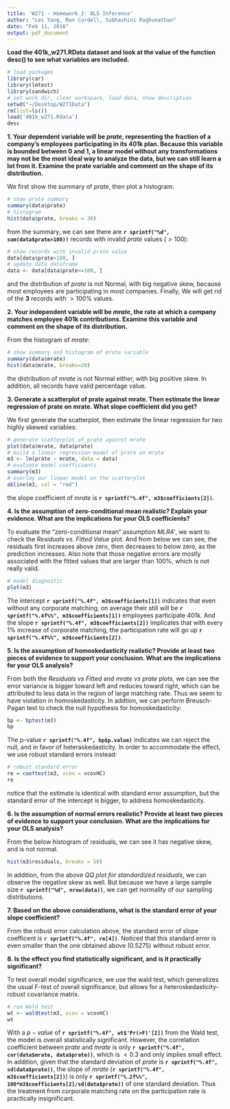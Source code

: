 ```yaml
---
title: 'W271 - Homework 2: OLS Inference'
author: "Lei Yang, Ron Cordell, Subhashini Raghunathan"
date: "Feb 11, 2016"
output: pdf_document
---
```


**Load the 401k_w271.RData dataset and look at the value of the function desc() to see what variables are included.**

```r
# load packages
library(car)
library(lmtest)
library(sandwich)
# set work dir, clear workspace, load data, show description
setwd("~/Desktop/W271Data")
rm(list=ls())
load('401k_w271.Rdata')
desc
```

**1. Your dependent variable will be *prate*, representing the fraction of a company’s employees participating in its 401k plan. Because this variable is bounded between $0$ and $1$, a linear model without any transformations may not be the most ideal way to analyze the data, but we can still learn a lot from it. Examine the prate variable and comment on the shape of its distribution.**

We first show the summary of $prate$, then plot a histogram:

```r
# show prate summary
summary(data$prate)
# histogram
hist(data$prate, breaks = 30)
```

from the summary, we can see there are **``r sprintf("%d", sum(data$prate>100))``** records with invalid *prate* values ($>100$):

```r
# show records with invalid prate value
data[data$prate>100, ]
# update data dataframe
data <- data[data$prate<=100, ]
```

and the distribution of $prate$ is not Normal, with big negative skew, because most employees are participating in most companies. Finally, We will get rid of the **$3$** records with $>100\%$ values.

**2. Your independent variable will be $mrate$, the rate at which a company matches employee 401k contributions. Examine this variable and comment on the shape of its distribution.**

From the histogram of $mrate$:

```r
# show summary and histogram of mrate variable
summary(data$mrate)
hist(data$mrate, breaks=20)
```

the distribution of $mrate$ is not Normal either, with big positive skew. In addition, all records have valid percentage value.

**3. Generate a scatterplot of prate against mrate. Then estimate the linear regression of prate on mrate. What slope coefficient did you get?**

We first generate the scatterplot, then estimate the linear regression for two highly skewed variables:

```r
# generate scatterplot of prate against mrate
plot(data$mrate, data$prate)
# build a linear regression model of prate on mrate
m3 <- lm(prate ~ mrate, data = data)
# evaluate model coefficients
summary(m3)
# overlay our linear model on the scatterplot
abline(m3, col = "red")
```

the slope coefficient of $mrate$ is **``r sprintf("%.4f", m3$coefficients[2])``**.

**4. Is the assumption of zero-conditional mean realistic? Explain your evidence. What are the implications for your OLS coefficients?**

To evaluate the "zero-conditional mean" assumption $MLR 4'$, we want to check the *Residuals vs. Fitted Value* plot. And from below we can see, the residuals first increases above zero, then decreases to below zero, as the prediction increases. 
Also note that those negative errors are mostly associated with the fitted values that are larger than $100\%$, which is not really valid.

```r
# model diagnostic
plot(m3)
```

The intercept **``r sprintf("%.4f", m3$coefficients[1])``** indicates that even without any corporate matching, on average their still will be **``r sprintf("%.4f%%", m3$coefficients[1])``** employees participate 401k. And the slope **``r sprintf("%.4f", m3$coefficients[2])``** implicates that with every $1\%$ increase of corporate matching, the participation rate will go up **``r sprintf("%.4f%%", m3$coefficients[2])``**.

**5. Is the assumption of homoskedasticity realistic? Provide at least two pieces of evidence to support your conclusion. What are the implications for your OLS analysis?**

From both the *Residuals vs Fitted* and *mrate vs prate* plots, we can see the error variance is bigger toward left and reduces toward right, which can be attributed to less data in the region of large matching rate. Thus we seem to have violation in homoskedasticity. In addtion, we can perform Breusch-Pagan test to check the null hypothesis for homoskedasticity:

```r
bp <- bptest(m3)
bp
```

The p-value **``r sprintf("%.4f", bp$p.value)``** indicates we can reject the null, and in favor of heteraskedasticity. In order to accommodate the effect, we use robust standard errors instead:

```r
# robust standard error
re = coeftest(m3, vcov = vcovHC)
re
```

notice that the estimate is identical with standard error assumption, but the standard error of the intercept is bigger, to address homoskedasticity.

**6. Is the assumption of normal errors realistic? Provide at least two pieces of evidence to support your conclusion. What are the implications for your OLS analysis?**

From the below histogram of residuals, we can see it has negative skew, and is not normal.

```r
hist(m3$residuals, breaks = 50)
```

In addition, from the above *QQ plot for standardized residuals*, we can observe the negative skew as well. But because we have a large sample size **``r sprintf("%d", nrow(data))``**, we can get normality of our sampling distributions.

**7. Based on the above considerations, what is the standard error of your slope coefficient?**

From the robust error calculation above, the standard error of slope coefficent is **``r sprintf("%.4f", re[4])``**. Noticed that this standard error is even smaller than the one obtained above ($0.5275$) without robust error.

**8. Is the effect you find statistically significant, and is it practically significant?**

To test overall model significance, we use the wald test, which generalizes the usual F-test of overall significance, but allows for a heteroskedasticity-robust covariance matrix.

```r
# run Wald test
wt <- waldtest(m3, vcov = vcovHC)
wt
```

With a $p-value$ of **``r sprintf("%.4f", wt$'Pr(>F)'[2])``** from the Wald test, the model is overall statistically significant. However, the correlation coefficient between $prate$ and $mrate$ is only **``r sprintf("%.4f", cor(data$mrate, data$prate))``**, which is $<0.3$ and only implies small effect. 
In addition, given that the standard deviation of $prate$ is **``r sprintf("%.4f", sd(data$prate))``**, the slope of $mrate$ (**``r sprintf("%.4f", m3$coefficients[2])``**) is only **``r sprintf("%.2f%%", 100*m3$coefficients[2]/sd(data$prate))``** of one standard deviation. Thus the treatment from corporate matching rate on the participation rate is practically insignificant.




